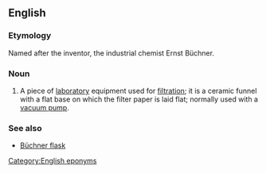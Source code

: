 ==English==
{{wikipedia}}
===Etymology===
Named after the inventor, the industrial chemist Ernst Büchner.
===Noun===
{{en-noun}}

#{{context|chemistry}} A piece of [[laboratory]] equipment used for [[filtration]]; it is a ceramic funnel with a flat base on which the filter paper is laid flat; normally used with a [[vacuum pump]].

===See also===
*[[Büchner flask]]

[[Category:English eponyms]]